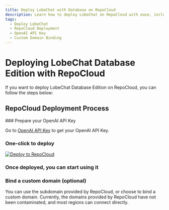 ```yaml
---
title: Deploy LobeChat with Database on RepoCloud
description: Learn how to deploy LobeChat on RepoCloud with ease, including: database, authentication and S3 storage service.
tags:
  - Deploy LobeChat
  - RepoCloud Deployment
  - OpenAI API Key
  - Custom Domain Binding
---
```


# Deploying LobeChat Database Edition with RepoCloud

If you want to deploy LobeChat Database Edition on RepoCloud, you can follow the steps below:

## RepoCloud Deployment Process

<Steps>
  ### Prepare your OpenAI API Key

Go to [OpenAI API Key](https://platform.openai.com/account/api-keys) to get your OpenAI API Key.

### One-click to deploy

[![Deploy to RepoCloud](https://d16t0pc4846x52.cloudfront.net/deploy.svg)](https://repocloud.io/details/?app_id=248)

### Once deployed, you can start using it

### Bind a custom domain (optional)

You can use the subdomain provided by RepoCloud, or choose to bind a custom domain. Currently, the domains provided by RepoCloud have not been contaminated, and most regions can connect directly.

</Steps>
